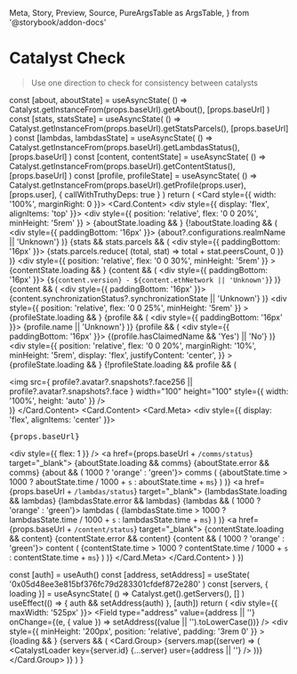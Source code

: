   Meta,
  Story,
  Preview,
  Source,
  PureArgsTable as ArgsTable,
} from '@storybook/addon-docs'

<Meta title="Development/Catalyst" />

# Catalyst Check

> Use one direction to check for consistency between catalysts

<Divider size="small" />

  const [about, aboutState] = useAsyncState(
    () => Catalyst.getInstanceFrom(props.baseUrl).getAbout(),
    [props.baseUrl]
  )
  const [stats, statsState] = useAsyncState(
    () => Catalyst.getInstanceFrom(props.baseUrl).getStatsParcels(),
    [props.baseUrl]
  )
  const [lambdas, lambdasState] = useAsyncState(
    () => Catalyst.getInstanceFrom(props.baseUrl).getLambdasStatus(),
    [props.baseUrl]
  )
  const [content, contentState] = useAsyncState(
    () => Catalyst.getInstanceFrom(props.baseUrl).getContentStatus(),
    [props.baseUrl]
  )
  const [profile, profileState] = useAsyncState(
    () => Catalyst.getInstanceFrom(props.baseUrl).getProfile(props.user),
    [props.user],
    { callWithTruthyDeps: true }
  )
  return (
    <Card style={{ width: '100%', marginRight: 0 }}>
      <Card.Content>
        <div style={{ display: 'flex', alignItems: 'top' }}>
          <div
            style={{ position: 'relative', flex: '0 0 20%', minHeight: '5rem' }}
          >
            {aboutState.loading && <Loader active />}
            {!aboutState.loading && (
              <div style={{ paddingBottom: '16px' }}>
                <Stats title="Catalyst">
                  {about?.configurations.realmName || 'Unknown'}
                </Stats>
              </div>
            )}
            {stats && stats.parcels && (
              <div style={{ paddingBottom: '16px' }}>
                <Stats title="Users">
                  {stats.parcels.reduce(
                    (total, stat) => total + stat.peersCount,
                    0
                  )}
                </Stats>
              </div>
            )}
          </div>
          <div
            style={{ position: 'relative', flex: '0 0 30%', minHeight: '5rem' }}
          >
            {contentState.loading && <Loader active />}
            {content && (
              <div style={{ paddingBottom: '16px' }}>
                <Stats title="Content network">
                  {`${content.version} - ${content.ethNetwork || 'Unknown'}`}
                </Stats>
              </div>
            )}
            {content && (
              <div style={{ paddingBottom: '16px' }}>
                <Stats title="Synchronization State">
                  {content.synchronizationStatus?.synchronizationState ||
                    'Unknown'}
                </Stats>
              </div>
            )}
          </div>
          <div
            style={{ position: 'relative', flex: '0 0 25%', minHeight: '5rem' }}
          >
            {profileState.loading && <Loader active />}
            {profile && (
              <div style={{ paddingBottom: '16px' }}>
                <Stats title="Profile name">{profile.name || 'Unknown'}</Stats>
              </div>
            )}
            {profile && (
              <div style={{ paddingBottom: '16px' }}>
                <Stats title="Has Claimed Name">
                  {(profile.hasClaimedName && 'Yes') || 'No'}
                </Stats>
              </div>
            )}
          </div>
          <div
            style={{
              position: 'relative',
              flex: '0 0 20%',
              marginRight: '10%',
              minHeight: '5rem',
              display: 'flex',
              justifyContent: 'center',
            }}
          >
            {profileState.loading && <Loader active />}
            {!profileState.loading && profile && (
              <div>
                <img
                  src={
                    profile?.avatar?.snapshots?.face256 ||
                    profile?.avatar?.snapshots?.face
                  }
                  width="100"
                  height="100"
                  style={{ width: '100%', height: 'auto' }}
                />
              </div>
            )}
          </div>
        </div>
      </Card.Content>
      <Card.Content>
        <Card.Meta>
          <div style={{ display: 'flex', alignItems: 'center' }}>
            <pre>{props.baseUrl}</pre>
            <div style={{ flex: 1 }} />
            <a href={props.baseUrl + `/comms/status`} target="_blank">
              {aboutState.loading && <Label>comms</Label>}
              {aboutState.error && <Label color="red">comms</Label>}
              {about && (
                <Label color={aboutState.time > 1000 ? 'orange' : 'green'}>
                  comms (
                  {aboutState.time > 1000
                    ? aboutState.time / 1000 + `s`
                    : aboutState.time + `ms`}
                  )
                </Label>
              )}
            </a>
            <a href={props.baseUrl + `/lambdas/status`} target="_blank">
              {lambdasState.loading && <Label>lambdas</Label>}
              {lambdasState.error && <Label color="red">lambdas</Label>}
              {lambdas && (
                <Label color={lambdasState.time > 1000 ? 'orange' : 'green'}>
                  lambdas (
                  {lambdasState.time > 1000
                    ? lambdasState.time / 1000 + `s`
                    : lambdasState.time + `ms`}
                  )
                </Label>
              )}
            </a>
            <a href={props.baseUrl + `/content/status`} target="_blank">
              {contentState.loading && <Label>content</Label>}
              {contentState.error && <Label color="red">content</Label>}
              {content && (
                <Label color={contentState.time > 1000 ? 'orange' : 'green'}>
                  content (
                  {contentState.time > 1000
                    ? contentState.time / 1000 + `s`
                    : contentState.time + `ms`}
                  )
                </Label>
              )}
            </a>
          </div>
        </Card.Meta>
      </Card.Content>
    </Card>
  )
})

  const [auth] = useAuth()
  const [address, setAddress] = useState(
    '0x05d48ee3e815bf376fc79d283301cfdef872e280'
  )
  const [servers, { loading }] = useAsyncState(
    () => Catalyst.get().getServers(),
    []
  )
  useEffect(() => {
    auth && setAddress(auth)
  }, [auth])
  return (
    <Container>
      <div style={{ maxWidth: '525px' }}>
        <Field
          type="address"
          value={address || ''}
          onChange={(e, { value }) => setAddress((value || '').toLowerCase())}
        />
      </div>
      <div
        style={{ minHeight: '200px', position: 'relative', padding: '3rem 0' }}
      >
        {loading && <Loader active />}
        {servers && (
          <Card.Group>
            {servers.map((server) => (
              <CatalystLoader
                key={server.id}
                {...server}
                user={address || ''}
              />
            ))}
          </Card.Group>
        )}
      </div>
    </Container>
  )
}

<PreviewLoader />
